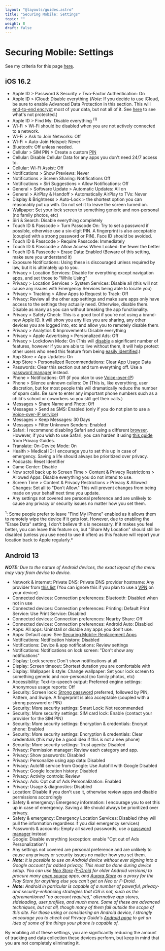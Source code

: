 ```yaml
---
layout: "@layouts/guides.astro"
title: "Securing Mobile: Settings"
topic: ""
weight: 8
draft: false
---
```


# Securing Mobile: Settings

See my criteria for this page [here](https://gitlab.com/thenewoil/website/-/wikis/Mobile-&-Destkop-Settings-and-Apps-Criteria).

## iOS 16.2

- Apple ID > Password & Security > Two-Factor Authentication: On
- Apple ID > iCloud: Disable everything (*Note:* If you decide to use iCloud, be sure to enable Advanced Data Protection in this section. This will [end-to-end encrypt](/guides/moderately-important/encryption) most of your data, but not all of it. See [here](https://support.apple.com/en-us/HT202303) to see what's not protected.)
- Apple ID > Find My: Disable everything <sup>(1)</sup>
- Wi-Fi > Wi-Fi should be disabled when you are not actively connected to a network.
- Wi-Fi > Ask to Join Networks: Off
- Wi-Fi > Auto-Join Hotspot: Never
- Bluetooth: Off unless needed.
- Cellular > SIM PIN > Create a custom [PIN](https://support.apple.com/en-us/HT201529)
- Cellular: Disable Cellular Data for any apps you don't need 24/7 access to.
- Cellular: Wi-Fi Assist: Off
- Notifications > Show Previews: Never
- Notifications > Screen Sharing: Notifications Off
- Notifications > Siri Suggestions > Allow Notifications: Off
- General > Software Update > Automatic Updates: All on
- General > AirPlay & Handoff > Automatically AirPlay to TVs: Never
- Display & Brightness > Auto-Lock > the shortest option you can reasonably put up with. Do not set it to leave the screen turned on.
- Wallpaper: Set your lock screen to something generic and non-personal (no family photos, etc)
- Siri & Search: Disable everything completely
- Touch ID & Passcode > Turn Passcode On: Try to set a password if possible, otherwise use a six-digit PIN. A fingerprint is also acceptable (coupled with a strong password or PIN). Face ID should be avoided.
- Touch ID & Passcode > Require Passcode: Immediately
- Touch ID & Passcode > Allow Access When Locked: the fewer the better
- Touch ID & Passcode > Erase Data: Enabled (Beware of this setting, make sure you understand it)
- Exposure Notifications: Using these is discouraged unless required by law, but it is ultimately up to you.
- Privacy > Location Services: Disable for everything except navigation apps, and set those to "While Using"
- Privacy > Location Services > System Services: Disable all (this will not cause any issues with Emergency Services being able to locate you)
- Privacy > Tracking > Allow Apps to Request to Track: Off
- Privacy: Review all the other app settings and make sure apps only have access to the settings they actually need. Otherwise, disable them. Disable as many as you can without breaking the app functionality.
- Privacy > Safety Check: This is a good tool if you're not using a brand-new Apple ID. It will show you any files you are sharing, any other devices you are logged into, etc and allow you to remotely disable them.
- Privacy > Analytics & Improvements: Disable everything
- Privacy > Apple Advertising > Personalized Ads: Off
- Privacy > Lockdown Mode: On (This will [disable](https://support.apple.com/en-us/HT212650) a significant number of features, however if you are able to live without them, it will help protect other users who need this feature from being [easily identified](https://www.techspot.com/news/95767-apple-upcoming-lockdown-mode-make-devices-easier-fingerprint).)
- App Store > App Updates: On
- App Store > Personalized Recommendations: Clear App Usage Data
- Passwords: Clear this section out and turn everything off. Use a [password manager](/guides/most-important/passwords) instead.
- Phone > Notifications: Off (if you plan to use [Voice-over-IP](/guides/less-important/voip))
- Phone > Silence unknown callers: On (This is, like everything, user discretion, but for most people this will dramatically reduce the number of spam calls. Be sure to enter any important phone numbers such as a child's school or coworkers so you still get their calls.)
- Messages > Share Name and Photo: Off
- Messages > Send as SMS: Enabled (only if you do not plan to use a [Voice-over-IP service](/guides/less-important/voip))
- Messages > Keep Messages: 30 Days
- Messages > Filter Unknown Senders: Enabled
- Safari: I recommend disabling Safari and using a different [browser](/guides/most-important/mobile-apps). However, if you wish to use Safari, you can harden it using [this guide](https://www.privacyguides.org/mobile-browsers/#safari) from Privacy Guides.
- Translate: On-Device Mode: On
- Health > Medical ID: I encourage you to set this up in case of emergency. Saving a life should always be prioritized over privacy.
- Podcasts: Reset Identifier
- Game Center: Disable
- Now scroll back up to Screen Time > Content & Privacy Restrictions > Allowed Apps: Disable everything you do not intend to use.
- Screen Time > Content & Privacy Restrictions > Privacy & Allowed Changes: Set all to "Don't Allow." This will prevent changes from being made on your behalf next time you update.
- Any settings not covered are personal preference and are unlikely to cause any privacy or security issues no matter how you set them.

<sup>1</sup>: Some people prefer to leave "Find My iPhone" enabled as it allows
them to remotely wipe the device if it gets lost. However, due to enabling the
"Erase Data" setting, I don't believe this is necessary. If it makes you feel
better, you can leave this feature on, but "Share My Location" should still be
disabled (unless you use need to use it often) as this feature will report your
location back to Apple regularly.*

## Android 13

**_NOTE:_** _Due to the nature of Android devices, the exact layout of the menu may vary from device to device._

- Network & internet: Private DNS: Private DNS provider hostname: Any provider from [this list](https://www.privacyguides.org/dns/) (You can ignore this if you plan to use a [VPN](/guides/less-important/vpns) on your device)
- Connected devices: Connection preferences: Bluetooth: Disabled when not in use
- Connected devices: Connection preferences: Printing: Default Print Service: Use Print Service: Disabled
- Connected devices: Connection preferences: Nearby Share: Off
- Connected devices: Connection preferences: Android Auto: Disabled
- Apps: All apps: Uninstall or disable any apps you don't use.
- Apps: Default apps: See [Securing Mobile: Replacement Apps](/guides/most-important/mobile-apps)
- Notifications: Notification history: Disabled
- Notifications: Device & app notifications: Review settings
- Notifications: Notifications on lock screen: "Don't show any notifications"
- Display: Lock screen: Don't show notifications at all
- Display: Screen timeout: Shortest duration you are comfortable with
- Display: Wallpaper & style: Change wallpaper: Set your lock screen to something generic and non-personal (no family photos, etc)
- Accessibility: Text-to-speech output: Preferred engine settings: Anonymous usage reports: Off
- Security: Screen lock: [Strong password](/guides/most-important/passwords) preferred, followed by PIN, Pattern, and Swipe. A fingerprint is also acceptable (coupled with a strong password or PIN)
- Security: More security settings: Smart Lock: Not recommended
- Security: More security settings: SIM card lock: Enable (contact your provider for the SIM PIN)
- Security: More security settings: Encryption & credentials: Encrypt phone: Enabled
- Security: More security settings: Encryption & credentials: Clear credentials (this may be a good idea if this is not a new phone)
- Security: More security settings: Trust agents: Disabled
- Privacy: Permission manager: Review each category and app.
- Privacy: Show passwords: Disabled
- Privacy: Personalize using app data: Disabled
- Privacy: Autofill service from Google: Use Autofill with Google Disabled
- Privacy: Google location history: Disabled
- Privacy: Activity controls: Review
- Privacy: Ads: Opt out of Ads Personalization: Enabled
- Privacy: Usage & diagnostics: Disabled
- Location: Disable if you don't use it, otherwise review apps and disable permissions accordingly
- Safety & emergency: Emergency information: I encourage you to set this up in case of emergency. Saving a life should always be prioritized over privacy.
- Safety & emergency: Emergency Location Services: Disabled (they will pull the information regardless if you dial emergency services)
- Passwords & accounts: Empty all saved passwords, use a [password manager](/guides/most-important/passwords) instead
- Google: Disable everything (exception: enable "Opt out of Ads Personalization")
- Any settings not covered are personal preference and are unlikely to cause any privacy or security issues no matter how you set them.
- **_Note:_** _it is possible to use an Android device without ever signing into a Google account for added privacy. This must be done during device setup. You can use [Neo Store](https://github.com/NeoApplications/Neo-Store) ([F-Droid](https://f-droid.org/) for older Android versions) to procure many [open source](/guides/prologue/open-source) apps, and [Aurora Store](https://auroraoss.com/) as a proxy for the Play Store for anything else you can't get on Neo or F-Droid._
- **_Note:_** _Android in particular is capable of a number of powerful, privacy- and security-enhancing strategies that iOS is not, such as the aforementioned "no account required," alternative app stores, sideloading, user profiles, and much more. Some of these are advanced techniques, but not all, though many of them fall outside the scope of this site. For those using or considering an Android device, I strongly encourage you to check out Privacy Guide's [Android page](https://www.privacyguides.org/android/) to get an idea of some of the things your phone is capable of._

By enabling all of these settings, you are significantly reducing the amount of tracking and data collection these devices perform, but keep in mind that you are not completely eliminating it.
